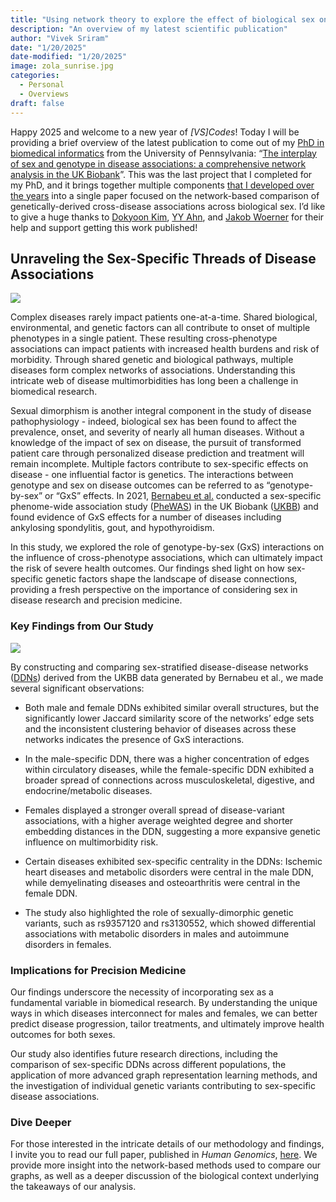 ```yaml
---
title: "Using network theory to explore the effect of biological sex on disease multimorbidities"
description: "An overview of my latest scientific publication"
author: "Vivek Sriram"
date: "1/20/2025"
date-modified: "1/20/2025"
image: zola_sunrise.jpg
categories:
  - Personal
  - Overviews
draft: false
---
```


Happy 2025 and welcome to a new year of *\[VS\]Codes*! Today I will be providing a brief overview of the latest publication to come out of my [PhD in biomedical informatics](https://www.med.upenn.edu/gcb/) from the University of Pennsylvania: "[The interplay of sex and genotype in disease associations: a comprehensive network analysis in the UK Biobank](https://humgenomics.biomedcentral.com/articles/10.1186/s40246-024-00710-9#Sec18)". This was the last project that I completed for my PhD, and it brings together multiple components [that I developed over the years](https://viveksriram.com/posts/phd-papers/) into a single paper focused on the network-based comparison of genetically-derived cross-disease associations across biological sex. I'd like to give a huge thanks to [Dokyoon Kim](https://www.med.upenn.edu/apps/faculty/index.php/g275/p9240045), [YY Ahn](http://yongyeol.com), and [Jakob Woerner](https://scholar.google.com/citations?user=VWvZhigAAAAJ&hl=en) for their help and support getting this work published!

## Unraveling the Sex-Specific Threads of Disease Associations

![](fig2.png.webp)

Complex diseases rarely impact patients one-at-a-time. Shared biological, environmental, and genetic factors can all contribute to onset of multiple phenotypes in a single patient. These resulting cross-phenotype associations can impact patients with increased health burdens and risk of morbidity. Through shared genetic and biological pathways, multiple diseases form complex networks of associations. Understanding this intricate web of disease multimorbidities has long been a challenge in biomedical research.

Sexual dimorphism is another integral component in the study of disease pathophysiology - indeed, biological sex has been found to affect the prevalence, onset, and severity of nearly all human diseases. Without a knowledge of the impact of sex on disease, the pursuit of transformed patient care through personalized disease prediction and treatment will remain incomplete. Multiple factors contribute to sex-specific effects on disease - one influential factor is genetics. The interactions between genotype and sex on disease outcomes can be referred to as “genotype-by-sex” or “GxS” effects. In 2021, [Bernabeu et al.](https://www.nature.com/articles/s41588-021-00912-0) conducted a sex-specific phenome-wide association study ([PheWAS](https://pubmed.ncbi.nlm.nih.gov/34982132/)) in the UK Biobank ([UKBB](https://www.ukbiobank.ac.uk)) and found evidence of GxS effects for a number of diseases including ankylosing spondylitis, gout, and hypothyroidism.

In this study, we explored the role of genotype-by-sex (GxS) interactions on the influence of cross-phenotype associations, which can ultimately impact the risk of severe health outcomes. Our findings shed light on how sex-specific genetic factors shape the landscape of disease connections, providing a fresh perspective on the importance of considering sex in disease research and precision medicine.

### Key Findings from Our Study

![](fig1.png.webp)

By constructing and comparing sex-stratified disease-disease networks ([DDNs](https://academic.oup.com/gigascience/article/doi/10.1093/gigascience/giac002/6528770)) derived from the UKBB data generated by Bernabeu et al., we made several significant observations:

-   Both male and female DDNs exhibited similar overall structures, but the significantly lower Jaccard similarity score of the networks' edge sets and the inconsistent clustering behavior of diseases across these networks indicates the presence of GxS interactions.

-   In the male-specific DDN, there was a higher concentration of edges within circulatory diseases, while the female-specific DDN exhibited a broader spread of connections across musculoskeletal, digestive, and endocrine/metabolic diseases.

-   Females displayed a stronger overall spread of disease-variant associations, with a higher average weighted degree and shorter embedding distances in the DDN, suggesting a more expansive genetic influence on multimorbidity risk.

-   Certain diseases exhibited sex-specific centrality in the DDNs: Ischemic heart diseases and metabolic disorders were central in the male DDN, while demyelinating diseases and osteoarthritis were central in the female DDN.

-   The study also highlighted the role of sexually-dimorphic genetic variants, such as rs9357120 and rs3130552, which showed differential associations with metabolic disorders in males and autoimmune disorders in females.

### Implications for Precision Medicine

Our findings underscore the necessity of incorporating sex as a fundamental variable in biomedical research. By understanding the unique ways in which diseases interconnect for males and females, we can better predict disease progression, tailor treatments, and ultimately improve health outcomes for both sexes.

Our study also identifies future research directions, including the comparison of sex-specific DDNs across different populations, the application of more advanced graph representation learning methods, and the investigation of individual genetic variants contributing to sex-specific disease associations.

### Dive Deeper

For those interested in the intricate details of our methodology and findings, I invite you to read our full paper, published in *Human Genomics*, [here](https://doi.org/10.1186/s40246-024-00710-9). We provide more insight into the network-based methods used to compare our graphs, as well as a deeper discussion of the biological context underlying the takeaways of our analysis.
